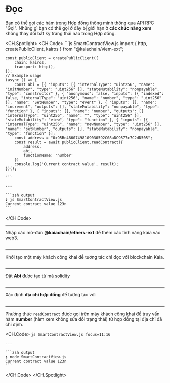 # Đọc


<Editor module="/src/pages/viem-ext/smart-contract/smartContractView.tsx" route={RoutePath.ViemExt_SmartContract_View} />

Bạn có thể gọi các hàm trong Hợp đồng thông minh thông qua API RPC "Gọi". Những gì bạn có thể gọi ở đây bị giới hạn ở **các chức năng xem** không thay đổi bất kỳ trạng thái nào trong Hợp đồng.

<CH.Spotlight>
  <CH.Code>
    ```js SmartContractView.js
    import { http, createPublicClient, kairos } from "@kaiachain/viem-ext";

    const publicClient = createPublicClient({
        chain: kairos,
        transport: http(),
    });
    // Example usage
    (async () => {
        const abi = [{ "inputs": [{ "internalType": "uint256", "name": "initNumber", "type": "uint256" }], "stateMutability": "nonpayable", "type": "constructor" }, { "anonymous": false, "inputs": [{ "indexed": false, "internalType": "uint256", "name": "number", "type": "uint256" }], "name": "SetNumber", "type": "event" }, { "inputs": [], "name": "increment", "outputs": [], "stateMutability": "nonpayable", "type": "function" }, { "inputs": [], "name": "number", "outputs": [{ "internalType": "uint256", "name": "", "type": "uint256" }], "stateMutability": "view", "type": "function" }, { "inputs": [{ "internalType": "uint256", "name": "newNumber", "type": "uint256" }], "name": "setNumber", "outputs": [], "stateMutability": "nonpayable", "type": "function" }];
        const address = "0x95Be48607498109030592C08aDC9577c7C2dD505";
        const result = await publicClient.readContract({
            address,
            abi,
            functionName: 'number'
        })
        console.log('Current contract value', result);
    })();

    ```

    ---

    ```zsh output
    ❯ js SmartContractView.js
    Current contract value 123n
    ```
  </CH.Code>

  ---

  Nhập các mô-đun **@kaiachain/ethers-ext** để thêm các tính năng kaia vào web3.

  ```js SmartContractView.js focus=1
  ```

  ---

  Khởi tạo một máy khách công khai để tương tác chỉ đọc với blockchain Kaia.

  ```js SmartContractView.js focus=3:6
  ```

  ---

  Đặt **Abi** được tạo từ mã solidity

  ```js SmartContractView.js focus=9
  ```

  ---

  Xác định **địa chỉ hợp đồng** để tương tác với

  ```js SmartContractView.js focus=10
  ```

  ---

  Phương thức `readContract` được gọi trên máy khách công khai để truy vấn hàm **number** (hàm xem không sửa đổi trạng thái) từ hợp đồng tại địa chỉ đã chỉ định.

  <CH.Code>
    ```js SmartContractView.js focus=11:16
    ```

    ---

    ```zsh output
    ❯ node SmartContractView.js
    Current contract value 123n
    ```
  </CH.Code>
</CH.Spotlight>
